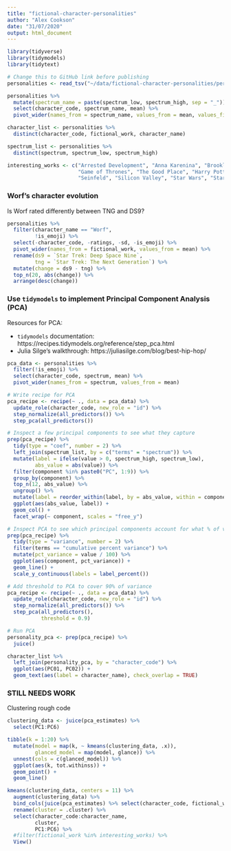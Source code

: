```yaml
---
title: "fictional-character-personalities"
author: "Alex Cookson"
date: "31/07/2020"
output: html_document
---
```


```r
library(tidyverse)
library(tidymodels)
library(tidytext)

# Change this to GitHub link before publishing
personalities <- read_tsv("~/data/fictional-character-personalities/personalities.txt")
```

```r
personalities %>%
  mutate(spectrum_name = paste(spectrum_low, spectrum_high, sep = "_")) %>%
  select(character_code, spectrum_name, mean) %>%
  pivot_wider(names_from = spectrum_name, values_from = mean, values_fill = NA)
```

```r
character_list <- personalities %>%
  distinct(character_code, fictional_work, character_name)

spectrum_list <- personalities %>%
  distinct(spectrum, spectrum_low, spectrum_high)

interesting_works <- c("Arrested Development", "Anna Karenina", "Brooklyn Nine-Nine", "Star Trek: Deep Space Nine", "Friends",
                       "Game of Thrones", "The Good Place", "Harry Potter", "The Lion King", "Mad Men", "Parks and Recreation",
                       "Seinfeld", "Silicon Valley", "Star Wars", "Star Trek: The Next Generation")
```



### Worf's character evolution

Is Worf rated differently between TNG and DS9?

```r
personalities %>%
  filter(character_name == "Worf",
         !is_emoji) %>%
  select(-character_code, -ratings, -sd, -is_emoji) %>%
  pivot_wider(names_from = fictional_work, values_from = mean) %>%
  rename(ds9 = `Star Trek: Deep Space Nine`,
         tng = `Star Trek: The Next Generation`) %>%
  mutate(change = ds9 - tng) %>%
  top_n(20, abs(change)) %>%
  arrange(desc(change))
```



### Use `tidymodels` to implement Principal Component Analysis (PCA)

Resources for PCA:

- `tidymodels` documentation: https://recipes.tidymodels.org/reference/step_pca.html
- Julia Silge's walkthrough: https://juliasilge.com/blog/best-hip-hop/

```r
pca_data <- personalities %>%
  filter(!is_emoji) %>%
  select(character_code, spectrum, mean) %>%
  pivot_wider(names_from = spectrum, values_from = mean)
```

```r
# Write recipe for PCA
pca_recipe <- recipe(~ ., data = pca_data) %>%
  update_role(character_code, new_role = "id") %>%
  step_normalize(all_predictors()) %>%
  step_pca(all_predictors())

# Inspect a few principal components to see what they capture
prep(pca_recipe) %>%
  tidy(type = "coef", number = 2) %>%
  left_join(spectrum_list, by = c("terms" = "spectrum")) %>%
  mutate(label = ifelse(value > 0, spectrum_high, spectrum_low),
         abs_value = abs(value)) %>%
  filter(component %in% paste0("PC", 1:9)) %>%
  group_by(component) %>%
  top_n(12, abs_value) %>%
  ungroup() %>%
  mutate(label = reorder_within(label, by = abs_value, within = component, sep = "_")) %>%
  ggplot(aes(abs_value, label)) +
  geom_col() +
  facet_wrap(~ component, scales = "free_y")

# Inspect PCA to see which principal components account for what % of variance
prep(pca_recipe) %>%
  tidy(type = "variance", number = 2) %>%
  filter(terms == "cumulative percent variance") %>%
  mutate(pct_variance = value / 100) %>%
  ggplot(aes(component, pct_variance)) +
  geom_line() +
  scale_y_continuous(labels = label_percent())
```

```r
# Add threshold to PCA to cover 90% of variance
pca_recipe <- recipe(~ ., data = pca_data) %>%
  update_role(character_code, new_role = "id") %>%
  step_normalize(all_predictors()) %>%
  step_pca(all_predictors(),
           threshold = 0.9)

# Run PCA
personality_pca <- prep(pca_recipe) %>%
  juice()
```

```r
character_list %>%
  left_join(personality_pca, by = "character_code") %>%
  ggplot(aes(PC01, PC02)) +
  geom_text(aes(label = character_name), check_overlap = TRUE)
```


### STILL NEEDS WORK

Clustering rough code

```r
clustering_data <- juice(pca_estimates) %>%
  select(PC1:PC6)

tibble(k = 1:20) %>%
  mutate(model = map(k, ~ kmeans(clustering_data, .x)),
         glanced_model = map(model, glance)) %>%
  unnest(cols = c(glanced_model)) %>%
  ggplot(aes(k, tot.withinss)) +
  geom_point() +
  geom_line()

kmeans(clustering_data, centers = 11) %>%
  augment(clustering_data) %>%
  bind_cols(juice(pca_estimates) %>% select(character_code, fictional_work, character_name)) %>%
  rename(cluster = .cluster) %>%
  select(character_code:character_name,
         cluster,
         PC1:PC6) %>%
  #filter(fictional_work %in% interesting_works) %>%
  View()
```











